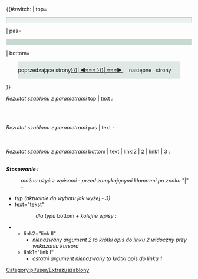 <noinclude>{{pl/extraZi/inne strony|en= 
|pl=:template:extraZi/sztaluga
}}</noinclude><includeonly><!--
-->{{#switch: {{{1|}}}<!--
  -->|<!--
 --> top=<!--
  --><h4 style=" background: #E9EFEC;  
 font-size: 12px; font-family: Verdana, Geneva, Arial, Helvetica, sans-serif; 
 margin: 1px 0; padding: 0px; border: 1px solid #8CBBAC; 
 clear: both; ">{{{text|}}}</h4><!--
  -->|<!--
 -->pas=<!--
  --><div style="background: #C7D9D0; <!--color: black;--> border: 1px solid #8CBBAC; padding-left: 1px; padding-right: 1px; padding-top: 1px; padding-bottom: 1px; margin: 1px 1px; clear: both;"><!--
  --> {{{text|}}} </div><!--
  -->|<!--
 -->bottom=<!--
  --><center><div style="background: #E0E8E6; <!--color: black;--> border: 1px solid #8CBBAC; padding-left: 1px; padding-right: 1px; padding-top: 1px; padding-bottom: 1px; margin: 1px 1px; display: table; clear: both; "><span title="{{{3|}}}">poprzedzające strony[[{{{link1|}}}| ◄≈≈≈ ]] </span><span style=background:black><font color=silver><big> {{{text|}}} </big></font></span> <span title="{{{2|}}}"> [[{{{link2|}}}| ≈≈≈► ]] <font color=#E0E8E6> . . </font> następne <font color=#E0E8E6> . </font> strony <font color=#E0E8E6> . . . </font> </span></div></center><!--
--> }} <!--
--></includeonly><noinclude>

''Rezultat szablonu z parametrami'' top | text  '':'' 

{{pl/extraZi/sztaluga|top|text=Tytuł}}

<br><br><!--<br>-->

''Rezultat szablonu z parametrami'' pas | text  '':''

{{pl/extraZi/sztaluga|pas|text=Content}}

<br><br>

''Rezultat szablonu z parametrami'' bottom | text | linkl2 | 2 | link1 | 3  '':'' 

{{pl/extraZi/sztaluga|bottom|text=Tytuł|link2=Template:ExtraZi/przypisy/Pl|przypisy|link1= Template:ExtraZi/refs/Pl|refs}}
<br>

'''''Stosowanie :'''''
 {{pl/ExtraZi/sztaluga|opcje}}
: ''można użyć z wpisami - przed zamykającymi klamrami po znaku'' "|" '' - ''
* typ ''(aktualnie do wybotu jak wyżej - 3)''
* text="tekst"
:: ''dla typu'' bottom '' + kolejne wpisy'' :
** link2="link II"
***''nienazwany argument 2 to krótki opis do linku 2 widoczny przy wskazaniu kursora '' 
** link1="link I"
***''ostatni argument nienazwany to krótki opis do linku 1''

[[Category:pl/user/Extrazi/szablony]]
</noinclude>